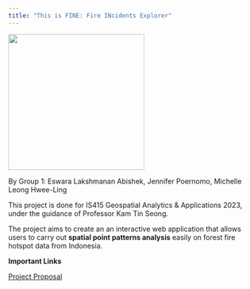 ```yaml
---
title: "This is FINE: Fire INcidents Explorer"
---
```


![](images/This%20is%20fine.gif){fig-align="center" width="274"}

By Group 1: Eswara Lakshmanan Abishek, Jennifer Poernomo, Michelle Leong Hwee-Ling

This project is done for IS415 Geospatial Analytics & Applications 2023, under the guidance of Professor Kam Tin Seong.

The project aims to create an an interactive web application that allows users to carry out **spatial point patterns analysis** easily on forest fire hotspot data from Indonesia.

**Important Links**

[Project Proposal](https://is415-fire-incidents-explorer.netlify.app/)
